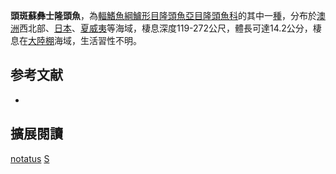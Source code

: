 {{Speciesbox
| image = 
| image_width = 250px
| status = LC
| status_system = IUCN3.1
| genus = Suezichthys
| species = notatus
| authority = [[Kamohara|Kamohara]], 1958
| synonyms = *''Pseudolabrus notatus''<br /><small>Kamohara, 1958</small>
*''Suezichthys tripunctatus''<br /><small>Randall & Kotthaus, 1977</small>
}}

'''頭斑蘇彝士隆頭魚'''，為[[輻鰭魚綱|輻鰭魚綱]][[鱸形目|鱸形目]][[隆頭魚亞目|隆頭魚亞目]][[隆頭魚科|隆頭魚科]]的其中一[[種|種]]，分布於[[澳洲|澳洲]]西北部、[[日本|日本]]、[[夏威夷|夏威夷]]等海域，棲息深度119-272公尺，體長可達14.2公分，棲息在[[大陸棚|大陸棚]]海域，生活習性不明。

== 参考文献 ==
*{{FishBase_species|genus=Suezichthys|species=notatus|year=2013|month=8}}

== 擴展閱讀 ==
{{refbegin}}
{{wikispecies-inline|Suezichthys notatus|頭斑蘇彝士隆頭魚}}
{{refend}}
{{Taxonbar|from=Q630988}}

[[Category:蘇彝士隆頭魚屬|notatus]]
[[Category:1958年描述的魚類|S]]


{{鱸形目小作品}}